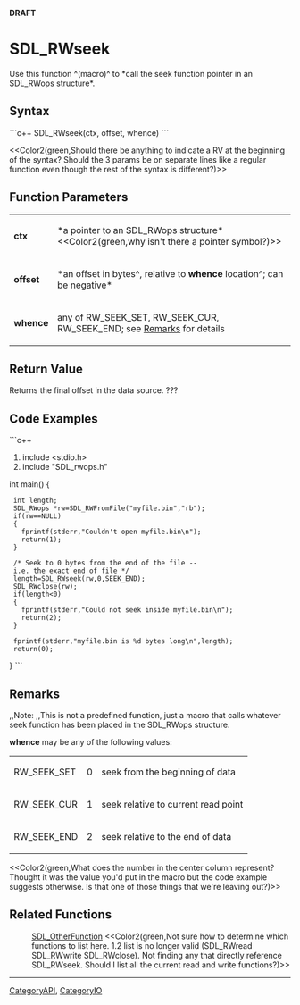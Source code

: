 <!-- pragma section-numbers off -->
<!-- pragma disable-camelcase -->
'''DRAFT'''

= SDL_RWseek =
Use this function ^(macro)^ to *call the seek function pointer in an SDL_RWops structure*.


== Syntax ==
```c++
SDL_RWseek(ctx, offset, whence)
```

<<Color2(green,Should there be anything to indicate a RV at the beginning of the syntax?  Should the 3 params be on separate lines like a regular function even though the rest of the syntax is different?)>>

== Function Parameters ==
{|
|'''ctx'''
|*a pointer to an SDL_RWops structure* <<Color2(green,why isn't there a pointer symbol?)>>
|-
|'''offset'''
|*an offset in bytes^, relative to '''whence''' location^; can be negative*
|-
|'''whence'''
|any of RW_SEEK_SET, RW_SEEK_CUR, RW_SEEK_END; see [[#whence|Remarks]] for details
|}

== Return Value ==
Returns the final offset in the data source. ???

== Code Examples ==
```c++
#include <stdio.h>
#include "SDL_rwops.h"

int main()
{
  int length;
  SDL_RWops *rw=SDL_RWFromFile("myfile.bin","rb");
  if(rw==NULL)
  {
    fprintf(stderr,"Couldn't open myfile.bin\n");
    return(1);
  }

  /* Seek to 0 bytes from the end of the file -- i.e. the exact end of file */
  length=SDL_RWseek(rw,0,SEEK_END);
  SDL_RWclose(rw);
  if(length<0)
  {
    fprintf(stderr,"Could not seek inside myfile.bin\n");
    return(2);
  }

  fprintf(stderr,"myfile.bin is %d bytes long\n",length);
  return(0);
}
```

== Remarks ==
,,Note: ,,This is not a predefined function, just a macro that calls whatever seek function has been placed in the SDL_RWops structure.

<span id="whence"></span>'''whence''' may be any of the following values:
{|
|RW_SEEK_SET
|0
|seek from the beginning of data
|-
|RW_SEEK_CUR
|1
|seek relative to current read point
|-
|RW_SEEK_END
|2
|seek relative to the end of data
|}

<<Color2(green,What does the number in the center column represent?  Thought it was the value you'd put in the macro but the code example suggests otherwise.  Is that one of those things that we're leaving out?)>>

== Related Functions ==
:[[SDL_OtherFunction]]  <<Color2(green,Not sure how to determine which functions to list here.  1.2 list is no longer valid (SDL_RWread SDL_RWwrite SDL_RWclose).  Not finding any that directly reference SDL_RWseek.  Should I list all the current read and write functions?)>>

----
[[CategoryAPI]], [[CategoryIO]]

